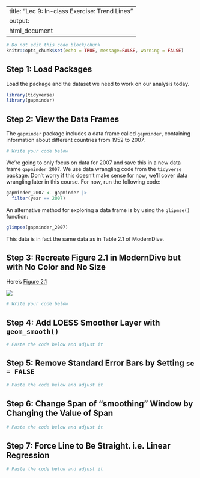 
---
title: "Lec 9: In-class Exercise: Trend Lines"
output:
  html_document
---

```r
# Do not edit this code block/chunk
knitr::opts_chunk$set(echo = TRUE, message=FALSE, warning = FALSE)
```

## Step 1: Load Packages

Load the package and the dataset we need to work on our analysis today.

```r
library(tidyverse)
library(gapminder)
```

## Step 2: View the Data Frames

The `gapminder` package includes a data frame called `gapminder`, containing information about different countries from 1952 to 2007.

```r
# Write your code below

```

We're going to only focus on data for 2007 and save this in a new data frame `gapminder_2007`. We use data wrangling code from the `tidyverse` package. Don't worry if this doesn't make sense for now, we'll cover data wrangling later in this course. For now, run the following code:

```r
gapminder_2007 <- gapminder |> 
  filter(year == 2007)
```

An alternative method for exploring a data frame is by using the `glipmse()` function:

```r
glimpse(gapminder_2007)
```

This data is in fact the same data as in Table 2.1 of ModernDive.

## Step 3: Recreate Figure 2.1 in ModernDive but with No Color and No Size

Here's [Figure 2.1](https://moderndive.com/ModernDive_files/figure-html/gapminder-1.png)

![](https://moderndive.com/ModernDive_files/figure-html/gapminder-1.png)

```r
# Write your code below

```

## Step 4: Add LOESS Smoother Layer with `geom_smooth()`

```r
# Paste the code below and adjust it

```

## Step 5: Remove Standard Error Bars by Setting `se = FALSE`

```r
# Paste the code below and adjust it

```

## Step 6: Change Span of "smoothing" Window by Changing the Value of Span

```r
# Paste the code below and adjust it

```

## Step 7: Force Line to Be Straight. i.e. Linear Regression

```r
# Paste the code below and adjust it

```
